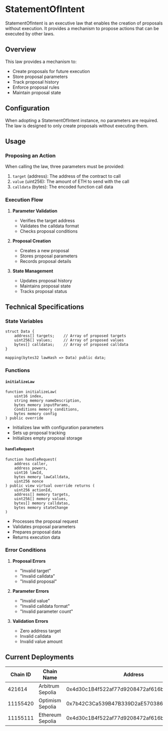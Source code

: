 # StatementOfIntent

StatementOfIntent is an executive law that enables the creation of proposals without execution. It provides a mechanism to propose actions that can be executed by other laws.

## Overview

This law provides a mechanism to:
- Create proposals for future execution
- Store proposal parameters
- Track proposal history
- Enforce proposal rules
- Maintain proposal state

## Configuration

When adopting a StatementOfIntent instance, no parameters are required. The law is designed to only create proposals without executing them.

## Usage

### Proposing an Action

When calling the law, three parameters must be provided:

1. `target` (address): The address of the contract to call
2. `value` (uint256): The amount of ETH to send with the call
3. `calldata` (bytes): The encoded function call data

### Execution Flow

1. **Parameter Validation**
   - Verifies the target address
   - Validates the calldata format
   - Checks proposal conditions

2. **Proposal Creation**
   - Creates a new proposal
   - Stores proposal parameters
   - Records proposal details

3. **State Management**
   - Updates proposal history
   - Maintains proposal state
   - Tracks proposal status

## Technical Specifications

### State Variables

```solidity
struct Data {
    address[] targets;    // Array of proposed targets
    uint256[] values;     // Array of proposed values
    bytes[] calldatas;    // Array of proposed calldata
}

mapping(bytes32 lawHash => Data) public data;
```

### Functions

#### `initializeLaw`
```solidity
function initializeLaw(
    uint16 index,
    string memory nameDescription,
    bytes memory inputParams,
    Conditions memory conditions,
    bytes memory config
) public override
```
- Initializes law with configuration parameters
- Sets up proposal tracking
- Initializes empty proposal storage

#### `handleRequest`
```solidity
function handleRequest(
    address caller,
    address powers,
    uint16 lawId,
    bytes memory lawCalldata,
    uint256 nonce
) public view virtual override returns (
    uint256 actionId,
    address[] memory targets,
    uint256[] memory values,
    bytes[] memory calldatas,
    bytes memory stateChange
)
```
- Processes the proposal request
- Validates proposal parameters
- Prepares proposal data
- Returns execution data

### Error Conditions

1. **Proposal Errors**
   - "Invalid target"
   - "Invalid calldata"
   - "Invalid proposal"

2. **Parameter Errors**
   - "Invalid value"
   - "Invalid calldata format"
   - "Invalid parameter count"

3. **Validation Errors**
   - Zero address target
   - Invalid calldata
   - Invalid value amount

## Current Deployments

| Chain ID | Chain Name      | Address                                      |
|----------|----------------|----------------------------------------------|
| 421614   | Arbitrum Sepolia | 0x4d30c1B4f522af77d9208472af616bAE8E550615  |
| 11155420 | Optimism Sepolia | 0x7b42C3Ca539B47B339D2aE570386d0DAead252d6  |
| 11155111 | Ethereum Sepolia | 0x4d30c1B4f522af77d9208472af616bAE8E550615  | 



